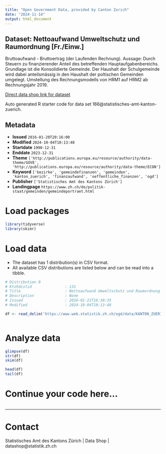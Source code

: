 ```yaml
---
title: "Open Government Data, provided by Canton Zurich"
date: "2024-11-14"
output: html_document
---
```


## Dataset: Nettoaufwand Umweltschutz und Raumordnung [Fr./Einw.]

Bruttoaufwand - Bruttoertrag (der Laufenden Rechnung). Aussage: Durch Steuern zu finanzierender Anteil des betreffenden Hauptaufgabenbereichs. Grundlage ist die Konsolidierte Gemeinde. Der Haushalt der Schulgemeinde wird dabei anteilsmässig in den Haushalt der poltischen Gemeinden umgelegt. Umstellung des Rechnungsmodells von HRM1 auf HRM2 ab Rechnungsjahr 2019.

[Direct data shop link for dataset](https://www.zh.ch/de/politik-staat/statistik-daten/datenkatalog.html#/datasets/166@statistisches-amt-kanton-zuerich)

Auto generated R starter code for data set 166@statistisches-amt-kanton-zuerich.

## Metadata

- **Issued** `2016-01-20T20:16:00`
- **Modified** `2024-10-04T10:13:48`
- **Startdate** `1990-12-31`
- **Enddate** `2023-12-31`
- **Theme** `['http://publications.europa.eu/resource/authority/data-theme/GOVE', 'http://publications.europa.eu/resource/authority/data-theme/ECON']`
- **Keyword** `['bezirke', 'gemeindefinanzen', 'gemeinden', 'kanton_zuerich', 'finanzaufwand', 'oeffentliche_finanzen', 'ogd']`
- **Publisher** `['Statistisches Amt des Kantons Zürich']`
- **Landingpage** `https://www.zh.ch/de/politik-staat/gemeinden/gemeindeportraet.html`


# Load packages

```r

library(tidyverse)
library(skimr)

```

# Load data

-   The dataset has 1 distribution(s) in CSV format.
-   All available CSV distributions are listed below and can be read into a tibble.

```r

# Distribution 0
# Ktzhdistid               : 131
# Title                    : Nettoaufwand Umweltschutz und Raumordnung [Fr./Einw.]
# Description              : None
# Issued                   : 2016-01-21T16:30:35
# Modified                 : 2024-10-04T10:13:48

df <- read_delim('https://www.web.statistik.zh.ch/ogd/data/KANTON_ZUERICH_427.csv')



```

# Analyze data

```r

glimpse(df)
str(df)
skim(df)

head(df)
tail(df)

```

# Continue your code here...

```r

```

------------------------------------------------------------------------

# Contact

Statistisches Amt des Kantons Zürich | Data Shop | datashop@statistik.zh.ch
